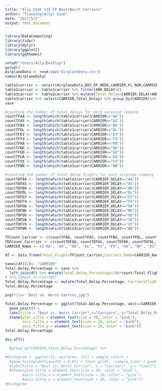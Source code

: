 ```yaml
---
title: "Ally_Stat 133 FP Best/Worst Carriers"
author: "Tianying(Ally) Guan"
date: "2017/5/2"
output: html_document
---
```


```r
library(DataComputing)
library(tidyr)
library(dplyr)
library(ggplot2)
library(ggthemes)
```

```r
setwd("/Users/Ally/Desktop")
getwd()
AirplaneData <- read.csv("AirplaneData.csv")
names(AirplaneData)
```

```r
table1carrier <- select(AirplaneData,DAY_OF_WEEK,CARRIER,FL_NUM,CARRIER_DELAY,ARR_DELAY,WEATHER_DELAY,NAS_DELAY,SECURITY_DELAY,LATE_AIRCRAFT_DELAY)
table2carrier <- table1carrier %>% filter(ARR_DELAY>0)
table3carrier <- table2carrier %>% mutate(Total_Delay=CARRIER_DELAY+ARR_DELAY+WEATHER_DELAY+NAS_DELAY+SECURITY_DELAY+LATE_AIRCRAFT_DELAY)
table3carrier %>% select(CARRIER,Total_Delay) %>% group_by(CARRIER)%>% summarise(count = n()) -> save
save
```

```r
#counting the number of total delays for each airplane company
countTFAA <- length(which(table1carrier$CARRIER=="AA"))
countTFAS <- length(which(table1carrier$CARRIER=="AS"))
countTFB6 <- length(which(table1carrier$CARRIER=="B6"))
countTFDL <- length(which(table1carrier$CARRIER=="DL"))
countTFEV <- length(which(table1carrier$CARRIER=="EV"))
countTFF9 <- length(which(table1carrier$CARRIER=="F9"))
countTFHA <- length(which(table1carrier$CARRIER=="HA"))
countTFNK <- length(which(table1carrier$CARRIER=="NK"))
countTFOO <- length(which(table1carrier$CARRIER=="OO"))
countTFUA <- length(which(table1carrier$CARRIER=="UA"))
countTFVX <- length(which(table1carrier$CARRIER=="VX"))
countTFWN <- length(which(table1carrier$CARRIER=="WN"))
```

```r
#counting the number of total delay flights for each airplane company
countTDFAA <- length(which(table3carrier$CARRIER_DELAY=="AA"))
countTDFAS <- length(which(table3carrier$CARRIER_DELAY=="AS"))
countTDFB6 <- length(which(table3carrier$CARRIER_DELAY=="B6"))
countTDFDL <- length(which(table3carrier$CARRIER_DELAY=="DL"))
countTDFEV <- length(which(table3carrier$CARRIER_DELAY=="EV"))
countTDFF9 <- length(which(table3carrier$CARRIER_DELAY=="F9"))
countTDFHA <- length(which(table3carrier$CARRIER_DELAY=="HA"))
countTDFNK <- length(which(table3carrier$CARRIER_DELAY=="NK"))
countTDFOO <- length(which(table3carrier$CARRIER_DELAY=="OO"))
countTDFUA <- length(which(table3carrier$CARRIER_DELAY=="UA"))
countTDFVX <- length(which(table3carrier$CARRIER_DELAY=="VX"))
countTDFWN <- length(which(table3carrier$CARRIER_DELAY=="WN"))
```

```r
TFCount_Carrier <- c(countTFAA, countTFAS, countTFB6, countTFDL, countTFEV, countTFF9, countTFHA, countTFNK, countTFOO, countTFUA, countTFVX, countTFWN)
TDFCount_Carrrier <- c(countTDFAA, countTDFAS, countTDFB6, countTDFDL, countTDFEV, countTDFF9, countTDFHA, countTDFNK, countTDFOO, countTDFUA, countTDFVX, countTDFWN)
CARRIER_Name <- c("AA", "AS", "B6", "DL", "EV", "F9", "HA", "NK", "OO", "UA", "VX", "WN")
```

```r
df <- data.frame(Total_Flight=TFCount_Carrier,Carriers_Name=CARRIER_Name)
```

```r
names(df)[2]<- "CARRIER"
Total.Delay.Percentage <- save %>%
  left_join(df) %>% mutate(Total_Delay_Percentage=100*count/Total_Flight) 
# %>% sample_n(size=100)
Total.Delay.Percentage <- mutate(Total.Delay.Percentage, CarriersFlightFrequency = ifelse(Total.Delay.Percentage$Total_Flight>65000,">65000", ifelse(Total.Delay.Percentage$Total_Flight>45000, ">45000", ifelse(Total.Delay.Percentage$Total_Flight>25000, ">25000", ">=25000"))))
Total.Delay.Percentage
```

```r
png(file= "Best vs. Worst Carrier.jpg")

Total.Delay.Percentage <- ggplot(Total.Delay.Percentage, aes(x=CARRIER, y=Total_Delay_Percentage, color=CarriersFlightFrequency)) +
  geom_point() +
  labs(title = "Best vs. Worst Carrier",x="Carriers", y="Total_Delay_Percentage") +
  theme(plot.title = element_text(size = 30, color = "pink"),  
        axis.title.x = element_text(size = 20, color = "pink"),  
        axis.title.y = element_text(size = 20, color = "pink"))
Total.Delay.Percentage

dev.off()

  #group_by(CARRIER,Total_Delay_Percentage) %>%
```

```r
#Histogram <- ggplot(T2, aes(area, fill = sample_size)) +
  #geom_histogram(binwidth = 0.05) + facet_grid(. ~sample_size) + geom_vline(aes(xintercept=as.numeric(pi)), col="purple") +
  #labs(title = "Best vs. Worst Carrier", x = "Carriers", y = "Count") +
  #theme(plot.title = element_text(size = 30, color = "pink"),  
        #axis.title.x = element_text(size = 20, color = "pink"),  
        #axis.title.y = element_text(size = 20, color = "pink")) 
#Histogram
```























